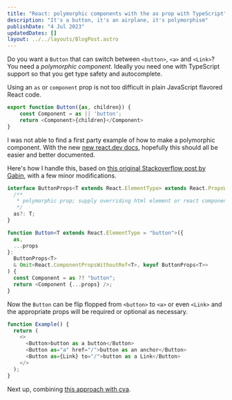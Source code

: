 ```yaml
---
title: "React: polymorphic components with the as prop with TypeScript"
description: "It's a button, it's an airplane, it's polymorphism"
publishDate: "4 Jul 2023"
updatedDates: []
layout: ../../layouts/BlogPost.astro
---
```


Do you want a `Button` that can switch between `<button>`, `<a>` and `<Link>`? You need a _polymorphic component_. Ideally you need one with TypeScript support so that you get type safety and autocomplete.

Using an `as` or `component` prop is not too difficult in plain JavaScript flavored React code.

```JavaScript
export function Button({as, children}) {
    const Component = as || 'button';
    return <Component>{children}</Component>
}
```


I was not able to find a first party example of how to make a polymorphic component. With the new [new react.dev docs](https://react.dev/blog/2023/03/16/introducing-react-dev#whats-next), hopefully this should all be easier and better documented.

Here's how I handle this, based on [this original Stackoverflow post by Gabin](https://stackoverflow.com/a/66568474/2496685), with a few minor modifications.

```TypeScript
interface ButtonProps<T extends React.ElementType> extends React.PropsWithChildren {
  /**
   * polymorphic prop; supply overriding html element or react component
   */
  as?: T;
}

function Button<T extends React.ElementType = "button">({
  as,
  ...props
}:
  ButtonProps<T>
  & Omit<React.ComponentPropsWithoutRef<T>, keyof ButtonProps<T>>
) {
  const Component = as ?? "button";
  return <Component {...props} />;
}
```

Now the `Button` can be flip flopped from `<button>` to `<a>` or even `<Link>` and the appropriate props will be required or optional as necessary.

```TypeScript
function Example() {
  return (
    <>
      <Button>button as a button</Button>
      <Button as="a" href="/">button as an anchor</Button>
      <Button as={Link} to="/">button as a Link</Button>
    </>
  );
}
```

Next up, combining [this approach with cva](https://github.com/joe-bell/cva).
